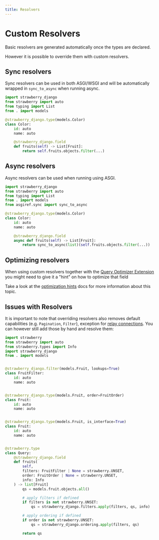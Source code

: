 ```yaml
---
title: Resolvers
---
```


# Custom Resolvers

Basic resolvers are generated automatically once the types are declared.

However it is possible to override them with custom resolvers.

## Sync resolvers

Sync resolvers can be used in both ASGI/WSGI and will be automatically wrapped
in `sync_to_async` when running async.

```python title="types.py"
import strawberry_django
from strawberry import auto
from typing import List
from . import models

@strawberry_django.type(models.Color)
class Color:
    id: auto
    name: auto

    @strawberry_django.field
    def fruits(self) -> List[Fruit]:
        return self.fruits.objects.filter(...)
```

## Async resolvers

Async resolvers can be used when running using ASGI.

```python title="types.py"
import strawberry_django
from strawberry import auto
from typing import List
from . import models
from asgiref.sync import sync_to_async

@strawberry_django.type(models.Color)
class Color:
    id: auto
    name: auto

    @strawberry_django.field
    async def fruits(self) -> List[Fruit]:
        return sync_to_async(list)(self.fruits.objects.filter(...))
```

## Optimizing resolvers

When using custom resolvers together with the [Query Optimizer Extension](/docs/django/guide/optimizer)
you might need to give it a "hint" on how to optimize that field

Take a look at the [optimization hints](/docs/django/guide/optimizer#optimization-hints)
docs for more information about this topic.

## Issues with Resolvers

It is important to note that overriding resolvers also removes default capabilities
(e.g. `Pagination`, `Filter`), exception for [relay connections](/docs/django/guide/relay). You can
however still add those by hand and resolve them:

```python title="types.py"
import strawberry
from strawberry import auto
from strawberry.types import Info
import strawberry_django
from . import models


@strawberry_django.filter(models.Fruit, lookups=True)
class FruitFilter:
    id: auto
    name: auto


@strawberry_django.type(models.Fruit, order=FruitOrder)
class Fruit:
    id: auto
    name: auto


@strawberry_django.type(models.Fruit, is_interface=True)
class Fruit:
    id: auto
    name: auto


@strawberry.type
class Query:
    @strawberry_django.field
    def fruits(
        self,
        filters: FruitFilter | None = strawberry.UNSET,
        order: FruitOrder | None = strawberry.UNSET,
        info: Info
    ) -> list[Fruit]
        qs = models.fruit.objects.all()

        # apply filters if defined
        if filters is not strawberry.UNSET:
            qs = strawberry_django.filters.apply(filters, qs, info)

        # apply ordering if defined
        if order is not strawberry.UNSET:
            qs = strawberry_django.ordering.apply(filters, qs)

        return qs
```
